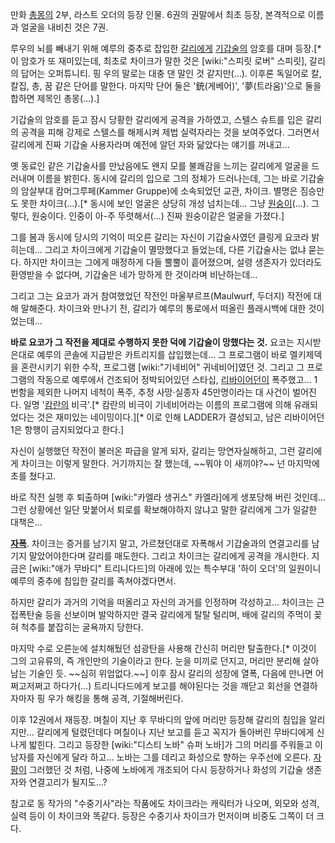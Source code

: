 만화 [[총몽]]의 2부, 라스트 오더의 등장 인물. 6권의 권말에서 최초 등장, 본격적으로 이름과 얼굴을 내비친 것은 7권.

루우의 뇌를 빼내기 위해 예루의 중추로 잡입한 [[갈리]]에게 [[기갑술]]의 암호를 대며 등장.[* 이 암호가 또 재미있는데, 최초로 차이크가 말한 것은 [wiki:"스피릿 로버" 스피릿], 갈리의 답어는 오퍼튜니티. 핑 우의 말로는 대충 댄 말인 것 같지만(…). 이후론 독일어로 칼, 칼집, 총, 꿈 같은 단어를 말한다. 마지막 단어 둘은 '銃(게베어)', '夢(트라움)'으로 둘을 합하면 제목인 총몽(…).]

기갑술의 암호를 듣고 잠시 당황한 갈리에게 공격을 가하였고, 스텔스 슈트를 입은 갈리의 공격을 피해 강제로 스텔스를 해제시켜 제법 실력자라는 것을 보여주었다. 그러면서 갈리에게 진짜 기갑술 사용자라며 예전에 알던 자와 닮았다는 얘기를 꺼내고…

옛 동료인 같은 기갑술사를 만났음에도 왠지 모를 불쾌감을 느끼는 갈리에게 얼굴을 드러내며 이름을 밝힌다. 동시에 갈리의 입으로 그의 정체가 드러나는데, 그는 바로 기갑술의 암살부대 캄머그루페(Kammer Gruppe)에 소속되었던 교관, 차이크. 별명은 짐승만도 못한 차이크(…).[* 동시에 보인 얼굴은 상당히 개성 넘치는데… 그냥 [[원숭이]](…). 그렇다, 원숭이다. 인중이 아-주 뚜렷해서(…) 진짜 원숭이같은 얼굴을 가졌다.]

그를 봄과 동시에 당시의 기억이 떠오른 갈리는 자신이 기갑술사였던 클링게 요코라 밝히는데… 그리고 차이크에게 기갑술이 멸망했다고 들었는데, 다른 기갑술사는 없냐 묻는다. 하지만 차이크는 그에게 매정하게 다들 뿔뿔이 흩어졌으며, 설령 생존자가 있더라도 환영받을 수 없다며, 기갑술은 네가 망하게 한 것이라며 비난하는데…

그리고 그는 요코가 과거 참여했었던 작전인 마울부르프(Maulwurf, 두더지) 작전에 대해 말해준다. 차이크와 만나기 전, 갈리가 예루의 통로에서 떠올린 플래시백에 대한 것이었는데…

'''바로 요코가 그 작전을 제대로 수행하지 못한 덕에 기갑술이 망했다는 것.''' 요코는 지시받은대로 예루의 콘솔에 지급받은 카트리지를 삽입했는데… 그 프로그램이 바로 멜키제덱을 혼란시키기 위한 수작, 프로그램 [wiki:"기네비어" 귀네비어]였던 것. 그리고 그 프로그램의 작동으로 예루에서 건조되어 정박되어있던 스타십, [[리바이어던]]이 폭주했고… 1번함을 제외한 나머지 네척이 폭주, 추정 사망·실종자 45만명이라는 대 사건이 벌어진다. 일명 '[[캄란]]의 비극'.[* 캄란의 비극이 기네비어라는 이름의 프로그램에 의해 유래되었다는 것은 재미있는 네이밍이다.][* 이로 인해 LADDER가 결성되고, 남은 리바이어던 1은 항행이 금지되었다고 한다.]

자신이 실행했던 작전이 불러온 파급을 알게 되자, 갈리는 망연자실해하고, 그런 갈리에게 차이크는 이렇게 말한다. 거기까지는 잘 했는데, ~~뭐야 이 새끼야?~~ 넌 마지막에 초를 쳤다고.

바로 작전 실행 후 퇴출하며 [wiki:"카엘라 생귀스" 카엘라]에게 생포당해 버린 것인데… 그런 상황에선 일단 맞붙어서 퇴로를 확보해야하지 않냐고 말한 갈리에게 그가 일갈한 대책은…

'''[[자폭]]'''. 차이크는 증거를 남기지 말고, 가르쳤던대로 자폭해서 기갑술과의 연결고리를 남기지 말았어야한다며 갈리를 매도한다. 그리고 차이크는 갈리에게 공격을 개시한다. 지금은 [wiki:"애가 무바디" 트리니다드]의 아래에 있는 특수부대 '하이 오더'의 일원이니 예루의 중추에 침입한 갈리를 족쳐야겠다면서.

하지만 갈리가 과거의 기억을 떠올리고 자신의 과거를 인정하며 각성하고… 차이크는 근접폭탄술 등을 선보이며 발악하지만 결국 갈리에게 탈탈 털리며, 배에 갈리의 주먹이 꽂혀 척추를 붙잡히는 굴욕까지 당한다.

마지막 수로 오른눈에 설치해뒀던 섬광탄을 사용해 간신히 머리만 탈출한다.[* 이것이 그의 고유류의, 즉 개인만의 기술이라고 한다. 눈을 미끼로 던지고, 머리만 분리해 살아남는 기술인 듯. ~~심히 위엄없다.~~] 이후 잠시 갈리의 성장에 열폭, 다음에 만나면 어쩌고저쩌고 하다가(…) 트리니다드에게 보고를 해야된다는 것을 깨닫고 회선을 연결하자마자 핑 우가 해킹을 통해 공격, 기절해버린다.

이후 12권에서 재등장. 며칠이 지난 후 무바디의 앞에 머리만 등장해 갈리의 침입을 알리지만… 갈리에게 털렸던데다 며칠이나 지난 보고를 듣고 꼭지가 돌아버린 무바디에게 신나게 밟힌다. 그리고 등장한 [wiki:"디스티 노바" 슈퍼 노바]가 그의 머리를 주워들고 이 남자를 자신에게 달라 하고… 노바는 그를 데리고 화성으로 향하는 우주선에 오른다. [[자팡]]이 그러했던 것 처럼, 나중에 노바에게 개조되어 다시 등장하거나 화성의 기갑술 생존자와 연결고리가 될지도…?

참고로 동 작가의 "수중기사"라는 작품에도 차이크라는 캐릭터가 나오며, 외모와 성격, 실력 등이 이 차이크와 똑같다. 등장은 수중기사 차이크가 먼저이며 비중도 그쪽이 더 크다.

